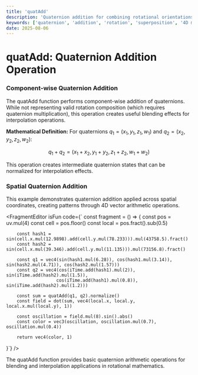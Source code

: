 ```yaml
---
title: 'quatAdd'
description: 'Quaternion addition for combining rotational orientations in 4D space'
keywords: ['quaternion', 'addition', 'rotation', 'superposition', '4D mathematics']
date: 2025-08-06
---
```



# quatAdd: Quaternion Addition Operation

### Component-wise Quaternion Addition

The quatAdd function performs component-wise addition of quaternions. While not representing valid rotation composition (which requires quaternion multiplication), this operation creates useful blending effects for interpolation operations.

**Mathematical Definition:**
For quaternions $q_1 = (x_1, y_1, z_1, w_1)$ and $q_2 = (x_2, y_2, z_2, w_2)$:

$$
q_1 + q_2 = (x_1 + x_2, y_1 + y_2, z_1 + z_2, w_1 + w_2)
$$

This operation creates intermediate quaternion states that can be normalized for interpolation effects.

### Spatial Quaternion Addition

This example demonstrates quaternion addition applied across spatial coordinates, creating patterns through 4D vector arithmetic operations.

<FragmentEditor
        isFun
        code={`
const fragment = () => {
        const pos = uv.mul(4)
        const cell = pos.floor()
        const local = pos.fract().sub(0.5)

        const hash1 = sin(cell.x.mul(12.9898).add(cell.y.mul(78.233))).mul(43758.5).fract()
        const hash2 = sin(cell.x.mul(39.346).add(cell.y.mul(11.135))).mul(73156.8).fract()

        const q1 = vec4(sin(hash1.mul(6.28)), cos(hash1.mul(3.14)), sin(hash2.mul(4.71)), cos(hash2.mul(1.57)))
        const q2 = vec4(cos(iTime.add(hash1).mul(2)), sin(iTime.add(hash2).mul(1.5)),
                       cos(iTime.add(hash1).mul(0.8)), sin(iTime.add(hash2).mul(1.2)))

        const sum = quatAdd(q1, q2).normalize()
        const field = dot(sum, vec4(local.x, local.y, local.x.mul(local.y), 1))

        const oscillation = field.mul(8).sin().abs()
        const color = vec3(oscillation, oscillation.mul(0.7), oscillation.mul(0.4))

        return vec4(color, 1)

}`}
/>

The quatAdd function provides basic quaternion arithmetic operations for blending and interpolation applications in rotational mathematics.
